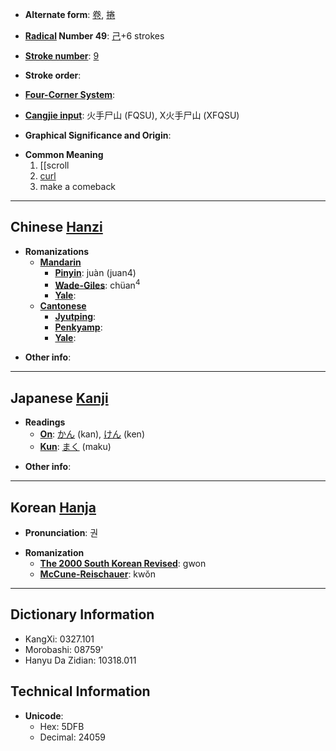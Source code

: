 * '''Alternate form''': [[卷]], [[捲]]

* '''[[Wiktionary:Chinese radical index| Radical]] Number 49''': [[Wiktionary:Chinese radical index 己|己]]+6 strokes

* '''[[Wiktionary:Chinese total strokes index|Stroke number]]''': [[Wiktionary:Chinese total strokes index 9|9]]

* '''Stroke order''': 

* '''[[Wiktionary:Chinese four corner index|Four-Corner System]]''': 

* '''[[Wiktionary:Chinese Cangjie index|Cangjie input]]''': 火手尸山 (FQSU), X火手尸山 (XFQSU)

* '''Graphical Significance and Origin''': 

* '''Common Meaning'''
*# [[scroll
*# [[curl]]
*# make a comeback

----

== Chinese [[Hanzi]] ==

* '''Romanizations'''
** '''[[Mandarin]]'''
*** '''[[Pinyin]]''': juàn (juan4)
*** '''[[Wade-Giles]]''': chüan<sup>4</sup>
*** '''[[Yale]]''': 
** '''[[Cantonese]]'''
*** '''[[Jyutping]]''':
*** '''[[Penkyamp]]''': 
*** '''[[Yale]]''': 

* '''Other info''': 

----

== Japanese [[Kanji]] ==

* '''Readings'''
** '''[[On]]''': [[かん]] (kan), [[けん]] (ken)
** '''[[Kun]]''': [[まく]] (maku)

* '''Other info''':  

----

== Korean [[Hanja]] ==

* '''Pronunciation''': 권

* '''Romanization'''
** '''[[The 2000 South Korean Revised Romanization|The 2000 South Korean Revised]]''': gwon
** '''[[McCune-Reischauer]]''': kwŏn

----

== Dictionary Information ==

* KangXi: 0327.101
* Morobashi: 08759'
* Hanyu Da Zidian: 10318.011

== Technical Information ==

* '''Unicode''':
** Hex: 5DFB
** Decimal: 24059